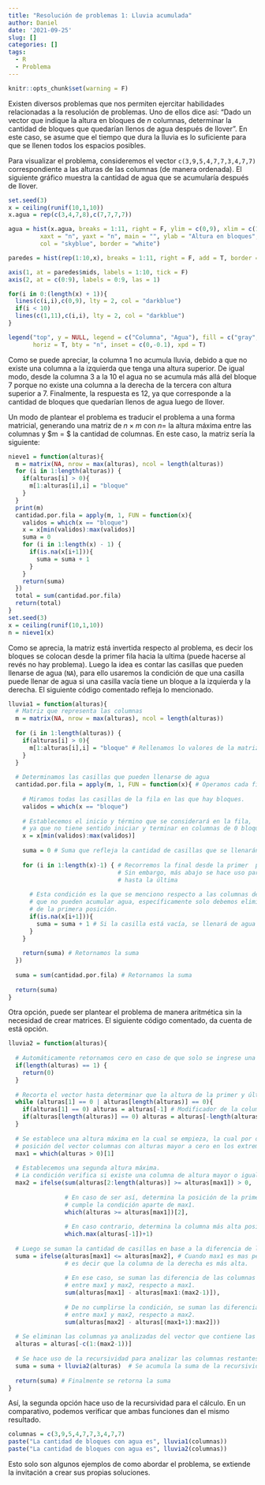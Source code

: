 ```yaml
---
title: "Resolución de problemas 1: Lluvia acumulada"
author: Daniel
date: '2021-09-25'
slug: []
categories: []
tags:
  - R
  - Problema
---
```


```r
knitr::opts_chunk$set(warning = F)
```

Existen diversos problemas que nos permiten ejercitar habilidades relacionadas a la resolución de problemas. Uno de ellos dice así: "Dado un vector que indique la altura en bloques de $n$ columnas, determinar la cantidad de bloques que quedarían llenos de agua después de llover". En este caso, se asume que el tiempo que dura la lluvia es lo suficiente para que se llenen todos los espacios posibles.

Para visualizar el problema, consideremos el vector `c(3,9,5,4,7,7,3,4,7,7)` correspondiente a las alturas de las columnas (de manera ordenada). El siguiente gráfico muestra la cantidad de agua que se acumularía después de llover.

```r
set.seed(3)
x = ceiling(runif(10,1,10))
x.agua = rep(c(3,4,7,8),c(7,7,7,7))

agua = hist(x.agua, breaks = 1:11, right = F, ylim = c(0,9), xlim = c(1,11),
         xaxt = "n", yaxt = "n", main = "", ylab = "Altura en bloques", xlab = "Columnas",
         col = "skyblue", border = "white")

paredes = hist(rep(1:10,x), breaks = 1:11, right = F, add = T, border = "white")

axis(1, at = paredes$mids, labels = 1:10, tick = F)
axis(2, at = c(0:9), labels = 0:9, las = 1)

for(i in 0:(length(x) + 1)){
  lines(c(i,i),c(0,9), lty = 2, col = "darkblue")
  if(i < 10)
  lines(c(1,11),c(i,i), lty = 2, col = "darkblue")
}

legend("top", y = NULL, legend = c("Columna", "Agua"), fill = c("gray", "skyblue"),
       horiz = T, bty = "n", inset = c(0,-0.1), xpd = T)
```


Como se puede apreciar, la columna 1 no acumula lluvia, debido a que no existe una columna a la izquierda que tenga una altura superior. De igual modo, desde la columna 3 a la 10 el agua no se acumula más allá del bloque 7 porque no existe una columna a la derecha de la tercera con altura superior a 7. Finalmente, la respuesta es 12, ya que corresponde a la cantidad de bloques que quedarían llenos de agua luego de llover.

Un modo de plantear el problema es traducir el problema a una forma matricial, generando una matriz de $n \times m$ con $n =$ la altura máxima entre las columnas y $m = $ la cantidad de columnas. En este caso, la matriz sería la siguiente:

```r
nieve1 = function(alturas){
  m = matrix(NA, nrow = max(alturas), ncol = length(alturas))
  for (i in 1:length(alturas)) {
    if(alturas[i] > 0){
      m[1:alturas[i],i] = "bloque" 
    }
  }
  print(m)
  cantidad.por.fila = apply(m, 1, FUN = function(x){
    validos = which(x == "bloque")
    x = x[min(validos):max(validos)]
    suma = 0
    for (i in 1:length(x) - 1) {
      if(is.na(x[i+1])){
        suma = suma + 1
      }
    }
    return(suma)
  })
  total = sum(cantidad.por.fila)
  return(total)
}
set.seed(3)
x = ceiling(runif(10,1,10))
n = nieve1(x)
```

Como se aprecia, la matriz está invertida respecto al problema, es decir los bloques se colocan desde la primer fila hacia la ultima (puede hacerse al revés no hay problema). Luego la idea es contar las casillas que pueden llenarse de agua (`NA`), para ello usaremos la condición de que una casilla puede llenar de agua si una casilla vacía tiene un bloque a la izquierda y la derecha. El siguiente código comentado refleja lo mencionado.


```r
lluvia1 = function(alturas){
  # Matriz que representa las columnas
  m = matrix(NA, nrow = max(alturas), ncol = length(alturas))
  
  for (i in 1:length(alturas)) {
    if(alturas[i] > 0){
      m[1:alturas[i],i] = "bloque" # Rellenamos lo valores de la matriz
    }
  }
  
  # Determinamos las casillas que pueden llenarse de agua
  cantidad.por.fila = apply(m, 1, FUN = function(x){ # Operamos cada fila de la matriz
    
    # Miramos todas las casillas de la fila en las que hay bloques.
    validos = which(x == "bloque")
    
    # Establecemos el inicio y término que se considerará en la fila,
    # ya que no tiene sentido iniciar y terminar en columnas de 0 bloques.
    x = x[min(validos):max(validos)]
    
    suma = 0 # Suma que refleja la cantidad de casillas que se llenarán de agua.
    
    for (i in 1:length(x)-1) { # Recorremos la final desde la primer  posición hasta la penúltima.
                               # Sin embargo, más abajo se hace uso para evaluar desde segunda la posición
                               # hasta la última
      
      # Esta condición es la que se menciono respecto a las columnas de los extremos,
      # que no pueden acumular agua, específicamente solo debemos eliminar la columna
      # de la primera posición.
      if(is.na(x[i+1])){
        suma = suma + 1 # Si la casilla está vacía, se llenará de agua
      }
    }
    
    return(suma) # Retornamos la suma
  })
  
  suma = sum(cantidad.por.fila) # Retornamos la suma
  
  return(suma)
}
```

Otra opción, puede ser plantear el problema de manera aritmética sin la necesidad de crear matrices. El siguiente código comentado, da cuenta de está opción.

```r
lluvia2 = function(alturas){
  
  # Automáticamente retornamos cero en caso de que solo se ingrese una columna.
  if(length(alturas) == 1) {
    return(0)
  }
  
  # Recorta el vector hasta determinar que la altura de la primer y última columna son distinta de cero.
  while (alturas[1] == 0 | alturas[length(alturas)] == 0){
    if(alturas[1] == 0) alturas = alturas[-1] # Modificador de la columna izquierda.
    if(alturas[length(alturas)] == 0) alturas = alturas[-length(alturas)] # Modificador de la columna derecha.
  }
  
  # Se establece una altura máxima en la cual se empieza, la cual por defecto corresponde a la primera 
  # posición del vector columnas con alturas mayor a cero en los extremos.
  max1 = which(alturas > 0)[1]
  
  # Establecemos una segunda altura máxima.
  # La condición verifica si existe una columna de altura mayor o igual a la de max1
  max2 = ifelse(sum(alturas[2:length(alturas)] >= alturas[max1]) > 0,
                
                # En caso de ser así, determina la posición de la primera columna que
                # cumple la condición aparte de max1.
                which(alturas >= alturas[max1])[2],
                
                # En caso contrario, determina la columna más alta posible entre las restantes.
                which.max(alturas[-1])+1)
  
  # Luego se suman la cantidad de casillas en base a la diferencia de las alturas.
  suma = ifelse(alturas[max1] <= alturas[max2], # Cuando max1 es mas pequeña que max2,
                # es decir que la columna de la derecha es más alta.
                
                # En ese caso, se suman las diferencia de las columnas que se encuentran
                # entre max1 y max2, respecto a max1.
                sum(alturas[max1] - alturas[max1:(max2-1)]),
                
                # De no cumplirse la condición, se suman las diferencia de las columnas que se encuentran
                # entre max1 y max2, respecto a max2.
                sum(alturas[max2] - alturas[(max1+1):max2]))
  
  # Se eliminan las columnas ya analizadas del vector que contiene las alturas, a excepción de max2.
  alturas = alturas[-c(1:(max2-1))]
  
  # Se hace uso de la recursividad para analizar las columnas restantes.
  suma = suma + lluvia2(alturas)  # Se acumula la suma de la recursividad.
  
  return(suma) # Finalmente se retorna la suma
}
```

Así, la segunda opción hace uso de la recursividad para el cálculo. En un comparativo, podemos verificar que ambas funciones dan el mismo resultado.

```r
columnas = c(3,9,5,4,7,7,3,4,7,7)
paste("La cantidad de bloques con agua es", lluvia1(columnas))
paste("La cantidad de bloques con agua es", lluvia2(columnas))
```

Esto solo son algunos ejemplos de como abordar el problema, se extiende la invitación a crear sus propias soluciones.

